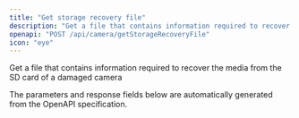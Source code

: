 ```yaml
---
title: "Get storage recovery file"
description: "Get a file that contains information required to recover the media from the SD card of a damaged camera"
openapi: "POST /api/camera/getStorageRecoveryFile"
icon: "eye"
---
```


Get a file that contains information required to recover the media from the SD card of a damaged camera

<Note>
The parameters and response fields below are automatically generated from the OpenAPI specification.
</Note>
